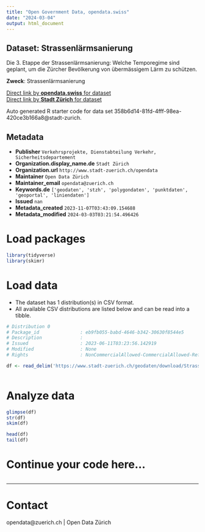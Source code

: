 ```yaml
---
title: "Open Government Data, opendata.swiss"
date: "2024-03-04"
output: html_document
---
```


## Dataset: Strassenlärmsanierung

Die 3. Etappe der Strassenlärmsanierung: Welche Temporegime sind geplant, um die Zürcher Bevölkerung von übermässigem Lärm zu schützen.

**Zweck**: Strassenlärmsanierung

[Direct link by **opendata.swiss** for dataset](https://opendata.swiss/de/dataset/strassenlarmsanierung1)<br>
[Direct link by **Stadt Zürich** for dataset](https://data.stadt-zuerich.ch/dataset/geo_strassenlaermsanierung)

Auto generated R starter code for data set 358b6d14-81fd-4fff-98ea-420ce3b166a8@stadt-zurich.

## Metadata

- **Publisher** `Verkehrsprojekte, Dienstabteilung Verkehr, Sicherheitsdepartement`
- **Organization.display_name.de** `Stadt Zürich`
- **Organization.url** `http://www.stadt-zuerich.ch/opendata`
- **Maintainer** `Open Data Zürich`
- **Maintainer_email** `opendata@zuerich.ch`
- **Keywords.de** `['geodaten', 'stzh', 'polygondaten', 'punktdaten', 'geoportal', 'liniendaten']`
- **Issued** `nan`
- **Metadata_created** `2023-11-07T03:43:09.154688`
- **Metadata_modified** `2024-03-03T03:21:54.496426`


# Load packages

```r

library(tidyverse)
library(skimr)

```

# Load data

-   The dataset has 1 distribution(s) in CSV format.
-   All available CSV distributions are listed below and can be read into a tibble.

```r

# Distribution 0
# Package_id               : eb9fb055-babd-4646-b342-30630f8544e5
# Description              : 
# Issued                   : 2023-06-11T03:23:56.142919
# Modified                 : None
# Rights                   : NonCommercialAllowed-CommercialAllowed-ReferenceNotRequired

df <- read_delim('https://www.stadt-zuerich.ch/geodaten/download/Strassenlaermsanierung?format=10008')



```

# Analyze data

```r

glimpse(df)
str(df)
skim(df)

head(df)
tail(df)

```

# Continue your code here...

```r

```

------------------------------------------------------------------------

# Contact

opendata@zuerich.ch | Open Data Zürich
